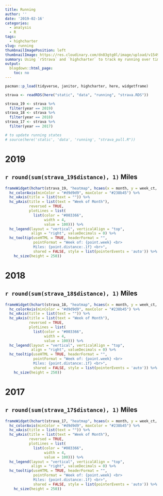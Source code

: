 ```yaml
---
title: Running
author: ''
date: '2019-02-16'
categories:
  - analysis
  - R
tags:
  - highcharter
slug: running
thumbnailImagePosition: left
thumbnailImage: https://res.cloudinary.com/dn83gtg0l/image/upload/v1549156087/running.jpg
summary: Using `rStrava` and `highcharter` to track my running over time
output:
  blogdown::html_page:
    toc: no
---
```


```r
pacman::p_load(tidyverse, janitor, highcharter, here, widgetframe)

strava <- readRDS(here("static", "data", "running", "strava.RDS"))

strava_19 <- strava %>%
  filter(year == 2019)
strava_18 <- strava %>%
  filter(year == 2018)
strava_17 <- strava %>%
  filter(year == 2017)

# to update running states
# source(here('static', 'data', 'running', "strava_pull.R"))
```

# 2019 
## `r round(sum(strava_19$distance), 1)` Miles

```r

frameWidget(hchart(strava_19, "heatmap", hcaes(x = month, y = week_ct, value = round(distance, 2))) %>% 
  hc_colorAxis(minColor = "#d9d9d9", maxColor = "#238b45") %>% 
  hc_xAxis(title = list(text = "")) %>%
  hc_yAxis(title = list(text = "Week of Month"),
           reversed = TRUE,
           plotLines = list(
             list(color = "#003366",
                  width = 4,
                  value = 100))) %>%
  hc_legend(layout = "vertical", verticalAlign = "top",
            align = "right", valueDecimals = 0) %>%
  hc_tooltip(useHTML = TRUE, headerFormat = "",
             pointFormat = "Week of: {point.week} <br>
             Miles: {point.distance:.1f} <br>",
             shared = FALSE, style = list(pointerEvents = 'auto')) %>%
    hc_size(height = 250)) 


```

# 2018 
## `r round(sum(strava_18$distance), 1)` Miles

```r

frameWidget(hchart(strava_18, "heatmap", hcaes(x = month, y = week_ct, value = round(distance, 2))) %>% 
  hc_colorAxis(minColor = "#d9d9d9", maxColor = "#238b45") %>% 
  hc_xAxis(title = list(text = "")) %>%
  hc_yAxis(title = list(text = "Week of Month"),
           reversed = TRUE,
           plotLines = list(
             list(color = "#003366",
                  width = 4,
                  value = 100))) %>%
  hc_legend(layout = "vertical", verticalAlign = "top",
            align = "right", valueDecimals = 0) %>%
  hc_tooltip(useHTML = TRUE, headerFormat = "",
             pointFormat = "Week of: {point.week} <br>
             Miles: {point.distance:.1f} <br>",
             shared = FALSE, style = list(pointerEvents = 'auto')) %>%
    hc_size(height = 250)) 

```

# 2017 
## `r round(sum(strava_17$distance), 1)` Miles

```r

frameWidget(hchart(strava_17, "heatmap", hcaes(x = month, y = week_ct, value = round(distance, 2))) %>% 
  hc_colorAxis(minColor = "#d9d9d9", maxColor = "#238b45") %>% 
  hc_xAxis(title = list(text = "")) %>%
  hc_yAxis(title = list(text = "Week of Month"),
           reversed = TRUE,
           plotLines = list(
             list(color = "#003366",
                  width = 4,
                  value = 100))) %>%
  hc_legend(layout = "vertical", verticalAlign = "top",
            align = "right", valueDecimals = 0) %>%
  hc_tooltip(useHTML = TRUE, headerFormat = "",
             pointFormat = "Week of: {point.week} <br>
             Miles: {point.distance:.1f} <br>",
             shared = FALSE, style = list(pointerEvents = 'auto')) %>%
    hc_size(height = 250)) 

```